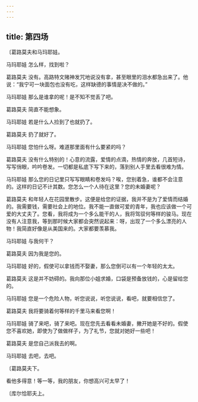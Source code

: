 ```yaml
---
---
---
```

title: 第四场
---




〔葛路莫夫和马玛耶娃。





马玛耶娃 怎么样，找到啦？

葛路莫夫 没有。高路特文赌神发咒地说没有拿，甚至眼里的泪水都急出来了。他说：“我宁可一块面包也没有吃，这样缺德的事情是决不做的。”

马玛耶娃 那么是谁拿的呢！是不知不觉丢了吧。

葛路莫夫 简直不能想象。

马玛耶娃 若是什么人捡到了也就扔了。

葛路莫夫 扔了就好了。

马玛耶娃 您怕什么呀。难道那里面有什么要紧的吗？

葛路莫夫 没有什么特别的！心意的流露，爱情的点滴，热情的奔放，几首短诗，写写俏眼，吟吟卷发。一切都是私底下写下来的，落到别人手里去看很难为情。

马玛耶娃 那么您的日记里只写写眼睛和卷发吗？唉，您别着急，谁都不会注意的。这样的日记不计其数。您怎么一个人待在这里？您的未婚妻呢？

葛路莫夫 和年轻人在花园里散步。这便是给您的证据，我并不是为了爱情而结婚的。我需要钱，需要社会上的地位。我不能一直做可爱的青年，我也应该做一个可爱的大丈夫了。您看，我将成为一个多么能干的人，我将驾驭何等样的骏马。现在没有人注意我，等到那时候大家都会突然说起来：呀，出现了一个多么漂亮的人物！我简直好像是从美国来的。大家都要羡慕我。

马玛耶娃 与我何干？

葛路莫夫 因为我是您的。

马玛耶娃 好的，假使可以拿钱而不娶妻，那么您倒可以有一个年轻的太太。

葛路莫夫 这是并不妨碍的。我向那位小姐求婚，口袋是预备放钱的，心是留给您的。

马玛耶娃 您是一个危险人物，听您说说，听您说说，看吧，就要相信您了。

葛路莫夫 我将要骑着何等样的千里马来看您啊！

马玛耶娃 骑了来吧，骑了来吧。现在您先去看看未婚妻，撇开她是不好的。假使您不喜欢她，即使为了做做样子，为了礼节，您就对她好一些吧！

葛路莫夫 是您自己派我去的啊。

马玛耶娃 去吧，去吧。

〔葛路莫夫下。

看他多得意！等一等，我的朋友，你想高兴可太早了！

〔库尔恰耶夫上。